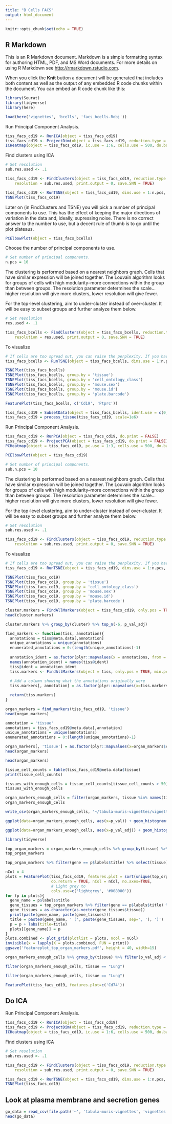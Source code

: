 ```yaml
---
title: "B Cells FACS"
output: html_document
---
```


```r
knitr::opts_chunk$set(echo = TRUE)
```

## R Markdown

This is an R Markdown document. Markdown is a simple formatting syntax for authoring HTML, PDF, and MS Word documents. For more details on using R Markdown see <http://rmarkdown.rstudio.com>.

When you click the **Knit** button a document will be generated that includes both content as well as the output of any embedded R code chunks within the document. You can embed an R code chunk like this:

```r
library(Seurat)
library(tidyverse)
library(here)

load(here('vignettes', 'bcells', 'facs_bcells.Robj'))
```


Run Principal Component Analysis.
```r
tiss_facs_cd19 <- RunICA(object = tiss_facs_cd19)
tiss_facs_cd19 <- ProjectDim(object = tiss_facs_cd19, reduction.type = 'ica')
ICHeatmap(object = tiss_facs_cd19, ic.use = 1:6, cells.use = 500, do.balanced = TRUE, label.columns = FALSE, num.genes = 8)
```

Find clusters using ICA


```r
# Set resolution
sub.res.used <- .1

tiss_facs_cd19 <- FindClusters(object = tiss_facs_cd19, reduction.type = "ica", dims.use = 1:sub.n.pcs,
    resolution = sub.res.used, print.output = 0, save.SNN = TRUE)
```

```r
tiss_facs_cd19 <- RunTSNE(object = tiss_facs_cd19, dims.use = 1:n.pcs, seed.use = 10, perplexity=30)
TSNEPlot(tiss_facs_cd19)
```


Later on (in FindClusters and TSNE) you will pick a number of principal components to use. This has the effect of keeping the major directions of variation in the data and, ideally, supressing noise. There is no correct answer to the number to use, but a decent rule of thumb is to go until the plot plateaus.

```r
PCElbowPlot(object = tiss_facs_bcells)
```

Choose the number of principal components to use.
```r
# Set number of principal components.
n.pcs = 10
```

The clustering is performed based on a nearest neighbors graph. Cells that have similar expression will be joined together. The Louvain algorithm looks for groups of cells with high modularity--more connections within the group than between groups. The resolution parameter determines the scale...higher resolution will give more clusters, lower resolution will give fewer.

For the top-level clustering, aim to under-cluster instead of over-cluster. It will be easy to subset groups and further analyze them below.

```r
# Set resolution
res.used <- .1

tiss_facs_bcells <- FindClusters(object = tiss_facs_bcells, reduction.type = "pca", dims.use = 1:n.pcs,
    resolution = res.used, print.output = 0, save.SNN = TRUE)
```

To visualize
```r
# If cells are too spread out, you can raise the perplexity. If you have few cells, try a lower perplexity (but never less than 10).
tiss_facs_bcells <- RunTSNE(object = tiss_facs_bcells, dims.use = 1:n.pcs, seed.use = 10, perplexity=30)
```

```r
TSNEPlot(tiss_facs_bcells)
TSNEPlot(tiss_facs_bcells, group.by = 'tissue')
TSNEPlot(tiss_facs_bcells, group.by = 'cell_ontology_class')
TSNEPlot(tiss_facs_bcells, group.by = 'mouse.sex')
TSNEPlot(tiss_facs_bcells, group.by = 'mouse.id')
TSNEPlot(tiss_facs_bcells, group.by = 'plate.barcode')
```

```r
FeaturePlot(tiss_facs_bcells, c('Cd19', 'Ptprc'))
```


```r
tiss_facs_cd19 = SubsetData(object = tiss_facs_bcells, ident.use = c(0, 1, 3))
tiss_facs_cd19 = process_tissue(tiss_facs_cd19, scale=1e6)
```


Run Principal Component Analysis.
```r
tiss_facs_cd19 <- RunPCA(object = tiss_facs_cd19, do.print = FALSE)
tiss_facs_cd19 <- ProjectPCA(object = tiss_facs_cd19, do.print = FALSE)
PCHeatmap(object = tiss_facs_cd19, pc.use = 1:3, cells.use = 500, do.balanced = TRUE, label.columns = FALSE, num.genes = 8)
```

```r
PCElbowPlot(object = tiss_facs_cd19)
```
```r
# Set number of principal components.
sub.n.pcs = 10
```

The clustering is performed based on a nearest neighbors graph. Cells that have similar expression will be joined together. The Louvain algorithm looks for groups of cells with high modularity--more connections within the group than between groups. The resolution parameter determines the scale...higher resolution will give more clusters, lower resolution will give fewer.

For the top-level clustering, aim to under-cluster instead of over-cluster. It will be easy to subset groups and further analyze them below.

```r
# Set resolution
sub.res.used <- .1

tiss_facs_cd19 <- FindClusters(object = tiss_facs_cd19, reduction.type = "pca", dims.use = 1:sub.n.pcs,
    resolution = sub.res.used, print.output = 0, save.SNN = TRUE)
```

To visualize
```r
# If cells are too spread out, you can raise the perplexity. If you have few cells, try a lower perplexity (but never less than 10).
tiss_facs_cd19 <- RunTSNE(object = tiss_facs_cd19, dims.use = 1:n.pcs, seed.use = 10, perplexity=30)
```

```r
TSNEPlot(tiss_facs_cd19)
TSNEPlot(tiss_facs_cd19, group.by = 'tissue')
TSNEPlot(tiss_facs_cd19, group.by = 'cell_ontology_class')
TSNEPlot(tiss_facs_cd19, group.by = 'mouse.sex')
TSNEPlot(tiss_facs_cd19, group.by = 'mouse.id')
TSNEPlot(tiss_facs_cd19, group.by = 'plate.barcode')
```

```r
cluster.markers = FindAllMarkers(object = tiss_facs_cd19, only.pos = TRUE, min.pct = 0.25, thresh.use = 0.25)
head(cluster.markers)
```

```r
cluster.markers %>% group_by(cluster) %>% top_n(-6, p_val_adj)
```


```r
find_markers <- function(tiss, annotation){
  annotations = tiss@meta.data[,annotation]
  unique_annotations = unique(annotations)
  enumerated_annotations = 0:(length(unique_annotations)-1)
  
  annotation_ident = as.factor(plyr::mapvalues(x = annotations, from = unique_annotations, to = enumerated_annotations))
  names(annotation_ident) = names(tiss@ident)
  tiss@ident = annotation_ident
  tiss.markers <- FindAllMarkers(object = tiss, only.pos = TRUE, min.pct = 0.25, thresh.use = 0.25)
  
  # Add a column showing what the annotations originally were
  tiss.markers[, annotation] = as.factor(plyr::mapvalues(x=tiss.markers$cluster, from=enumerated_annotations, to=unique_annotations))

  return(tiss.markers)
}

organ_markers = find_markers(tiss_facs_cd19, 'tissue')
head(organ_markers)
```


```r
annotation = 'tissue'
annotations = tiss_facs_cd19@meta.data[,annotation]
unique_annotations = unique(annotations)
enumerated_annotations = 0:(length(unique_annotations)-1)
```

```r
organ_markers[, 'tissue'] = as.factor(plyr::mapvalues(x=organ_markers$cluster, from=enumerated_annotations, to=unique_annotations))
head(organ_markers)
```



```r
head(organ_markers)
```

```r
tissue_cell_counts = table(tiss_facs_cd19@meta.data$tissue)
print(tissue_cell_counts)

tissues_with_enough_cells = tissue_cell_counts[tissue_cell_counts > 50]
tissues_with_enough_cells
```


```r
organ_markers_enough_cells = filter(organ_markers, tissue %in% names(tissues_with_enough_cells))
organ_markers_enough_cells
```



```r
write_csv(organ_markers_enough_cells, '~/tabula-muris-vignettes/vignettes/bcells/tissue_markers.csv')
```


```r
ggplot(data=organ_markers_enough_cells, aes(x=p_val)) + geom_histogram() + facet_grid(~tissue)
```
```r
ggplot(data=organ_markers_enough_cells, aes(x=p_val_adj)) + geom_histogram() + facet_grid(~tissue)
```
```r
library(tidyverse)
```



```r
top_organ_markers = organ_markers_enough_cells %>% group_by(tissue) %>% top_n(-10, p_val_adj)
top_organ_markers
```
```r
top_organ_markers %>% filter(gene == p$labels$title) %>% select(tissue)
```


```r
nCol = 4
plots = FeaturePlot(tiss_facs_cd19, features.plot = sort(unique(top_organ_markers$gene)), 
                    do.return = TRUE, nCol = nCol, no.axes=TRUE, 
                    # Light grey to 
                    cols.use=c('lightgrey', '#008080'))
for (p in plots){
  gene_name = p$labels$title
  gene_tissues = top_organ_markers %>% filter(gene == p$labels$title) %>% select(tissue)
  gene_tissues = as.character(as.vector(gene_tissues$tissue))
  print(paste(gene_name, paste(gene_tissues)))
  title = paste0(gene_name, ' (', paste(gene_tissues, sep=', '), ')')
  p = p + labs(title=title)
  plots[[gene_name]] = p
}
plots.combined <- plot_grid(plotlist = plots, ncol = nCol)
invisible(x = lapply(X = plots.combined, FUN = print))
ggsave('featureplot_top_organ_markers.pdf', height = 40, width=15)
```


```r
organ_markers_enough_cells %>% group_by(tissue) %>% filter(p_val_adj < 1e-5) %>% count()
```

```r
filter(organ_markers_enough_cells, tissue == "Lung")
```
```r
filter(organ_markers_enough_cells, tissue == "Lung")
```

```r
FeaturePlot(tiss_facs_cd19, features.plot=c('Cd74'))
```


## Do ICA

Run Principal Component Analysis.
```r
tiss_facs_cd19 <- RunICA(object = tiss_facs_cd19)
tiss_facs_cd19 <- ProjectDim(object = tiss_facs_cd19, reduction.type = 'ica')
ICHeatmap(object = tiss_facs_cd19, ic.use = 1:6, cells.use = 500, do.balanced = TRUE, label.columns = FALSE, num.genes = 8)
```

Find clusters using ICA


```r
# Set resolution
sub.res.used <- .1

tiss_facs_cd19 <- FindClusters(object = tiss_facs_cd19, reduction.type = "ica", dims.use = 1:sub.n.pcs,
    resolution = sub.res.used, print.output = 0, save.SNN = TRUE)
```

```r
tiss_facs_cd19 <- RunTSNE(object = tiss_facs_cd19, dims.use = 1:n.pcs, seed.use = 10, perplexity=30)
TSNEPlot(tiss_facs_cd19)
```


## Look at plasma membrane and secretion genes
```r
go_data = read_csv(file.path('~', 'tabula-muris-vignettes', 'vignettes' ,'bcells', 'plasma_membrane_and_secretion_go_terms.csv'))
head(go_data)
```
